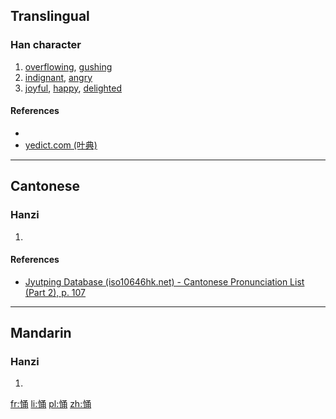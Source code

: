 ==Translingual==

===Han character===
{{Han char|rn=61|rad=心|as=07|sn=10|four=97027|canj=PNIB|ids=⿰忄甬}}

# [[overflow]]ing, [[gush]]ing
# [[indignant]], [[angry]]
# [[joyful]], [[happy]], [[delighted]]

====References====
* {{Han ref|kx=0386.190|dkj=10622|dj=0718.190|hdz=42307.070|uh=6080|ud=24704|bh=D1A4|bd=53668}}
* [http://yedict.com/htm/60/6080.htm yedict.com (叶典)]

----

==Cantonese==

===Hanzi===
{{yue-hanzi|jyut=[[jung5]]|y=yung5}}

# {{defn|lang=yue|sort=心07}}

====References====
* [http://www.iso10646hk.net/jp/document/download.jsp Jyutping Database (iso10646hk.net) - Cantonese Pronunciation List (Part 2), p. 107]

----

==Mandarin==

===Hanzi===
{{cmn-hanzi|pin=[[yǒng]] ([[yong3]])|wg=yung<sup>3</sup>}}

# {{defn|lang=cmn|sort=心07}}

[[fr:悀]]
[[li:悀]]
[[pl:悀]]
[[zh:悀]]